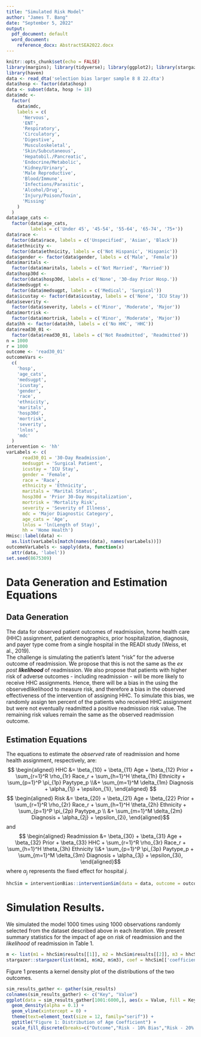 ```yaml
---
title: "Simulated Risk Model"
author: "James T. Bang"
date: "September 5, 2022"
output:
  pdf_document: default
  word_document: 
    reference_docx: AbstractSEA2022.docx
---
```


```r
knitr::opts_chunk$set(echo = FALSE)
library(margins); library(tidyverse); library(ggplot2); library(stargazer);
library(haven)
data <- read_dta('selection bias larger sample 8 8 22.dta')
data$hosp <- factor(data$hosp)
data <- subset(data, hosp != 18)
data$mdc <-
  factor(
    data$mdc,
    labels = c(
      'Nervous',
      'ENT',
      'Respiratory',
      'Circulatory',
      'Digestive',
      'Musculoskeletal',
      'Skin/Subcutaneous',
      'Hepatobil./Pancreatic',
      'Endocrine/Metabolic',
      'Kidney/Urinary',
      'Male Reproductive',
      'Blood/Immune',
      'Infections/Parasitic',
      'Alcohol/Drug',
      'Injury/Poison/Toxin',
      'Missing'
    )
  )
data$age_cats <-
  factor(data$age_cats,
         labels = c('Under 45', '45-54', '55-64', '65-74', '75+'))
data$race <-
  factor(data$race, labels = c('Unspecified', 'Asian', 'Black'))
data$ethnicity <-
  factor(data$ethnicity, labels = c('Not Hispanic', 'Hispanic'))
data$gender <- factor(data$gender, labels = c('Male', 'Female'))
data$maritals <-
  factor(data$maritals, labels = c('Not Married', 'Married'))
data$hosp30d <-
  factor(data$hosp30d, labels = c('None', '30-day Prior Hosp.'))
data$medsugpt <-
  factor(data$medsugpt, labels = c('Medical', 'Surgical'))
data$icustay <- factor(data$icustay, labels = c('None', 'ICU Stay'))
data$severity <-
  factor(data$severity, labels = c('Minor', 'Moderate', 'Major'))
data$mortrisk <-
  factor(data$mortrisk, labels = c('Minor', 'Moderate', 'Major'))
data$hh <- factor(data$hh, labels = c('No HHC', 'HHC'))
data$read30_01 <-
  factor(data$read30_01, labels = c('Not Readmitted', 'Readmitted'))
n = 1000
r = 1000
outcome <- 'read30_01'
outcomeVars <-
  c(
    'hosp',
    'age_cats',
    'medsugpt',
    'icustay',
    'gender',
    'race',
    'ethnicity',
    'maritals',
    'hosp30d',
    'mortrisk',
    'severity',
    'lnlos',
    'mdc' 
  )
intervention <- 'hh'
varLabels <- c(
      read30_01 = '30-Day Readmission', 
      medsugpt = 'Surgical Patient',
      icustay = 'ICU Stay',
      gender = 'Female',
      race = 'Race',
      ethnicity = 'Ethnicity',
      maritals = 'Marital Status',
      hosp30d = 'Prior 30-Day Hospitalization',
      mortrisk = 'Mortality Risk',
      severity = 'Severity of Illness',
      mdc = 'Major Diagnostic Category',
      age_cats = 'Age',
      lnlos = 'ln(Length of Stay)',
      hh = 'Home Health')
Hmisc::label(data) <-
  as.list(varLabels[match(names(data), names(varLabels))])
outcomeVarLabels <- sapply(data, function(x)
  attr(data, 'label'))
set.seed(8675309)
```

# Data Generation and Estimation Equations 

## Data Generation

The data for observed patient outcomes of readmission, home health care (HHC) assignment, patient demographics, prior hospitalization, diagnosis, and payer type come from a single hospital in the READI study (Weiss, et al., 2019).  
The challenge is simulating the patient's latent "risk" for the adverse outcome of readmission. We propose that this is not the same as the *ex post* *__likelihood__* of readmission. We also propose that patients with higher risk of adverse outcomes - including readmission - will be more likely to receive HHC assignments. Hence, there will be a bias in the using the observedlikelihood to measure risk, and therefore a bias in the observed effectiveness of the intervention of assigning HHC. 
To simulate this bias, we randomly assign ten percent of the patients who received HHC assignment but were not eventually readmitted a positive readmission risk value. The remaining risk values remain the same as the observed readmission outcome.  

## Estimation Equations

The equations to estimate the *observed* rate of readmission and home health assignment, respectively, are:  
$$ \begin{aligned} HHC &= \beta_{10} + \beta_{11} Age + \beta_{12} Prior +  \sum_{r=1}^R \rho_{1r} Race_r + \sum_{h=1}^H \theta_{1h} Ethnicity + \sum_{p=1}^P \pi_{1p} Paytype_p \\&+ \sum_{m=1}^M \delta_{1m} Diagnosis + \alpha_{1j} + \epsilon_{1i}, \end{aligned} $$
$$ \begin{aligned} Risk &= \beta_{20} + \beta_{21} Age + \beta_{22} Prior +  \sum_{r=1}^R \rho_{2r} Race_r + \sum_{h=1}^H \theta_{2h} Ethnicity + \sum_{p=1}^P \pi_{2p} Paytype_p \\ &+ \sum_{m=1}^M \delta_{2m} Diagnosis + \alpha_{2j} + \epsilon_{2i}, \end{aligned}$$
and 
$$ \begin{aligned} Readmission &= \beta_{30} + \beta_{31} Age + \beta_{32} Prior + \beta_{33} HHC + \sum_{r=1}^R \rho_{3r} Race_r + \sum_{h=1}^H \theta_{3h} Ethnicity \\&+ \sum_{p=1}^P \pi_{3p} Paytype_p + \sum_{m=1}^M \delta_{3m} Diagnosis + \alpha_{3j} + \epsilon_{3i}, \end{aligned}$$
where $\alpha_j$ represents the fixed effect for hospital *j*. 
```r
hhcSim = interventionBias::interventionSim(data = data, outcome = outcome, intervention = intervention, outcomeVars = outcomeVars)
```
# Simulation Results. 
We simulated the model 1000 times using 1000 observations randomly selected from the dataset described above in each iteration. We present summary statistics for the impact of age on *risk* of readmission and the *likelihood* of readmission in Table 1.  


```r
m <- list(m1 = hhcSim$results[[1]], m2 = hhcSim$results[[2]], m3 = hhcSim$results[[3]])
stargazer::stargazer(list(m$m1, m$m2, m$m3), coef = hhcSim[['coefficients']][1:3], se = hhcSim[['se']][1:3], header = FALSE, no.space = TRUE, omit = c('hosp', 'mdc'), type = 'latex')
```
  
Figure 1 presents a kernel density plot of the distributions of the two outcomes.  

```r
sim_results_gather <- gather(sim_results)
colnames(sim_results_gather) <- c("Key", "Value")
ggplot(data = sim_results_gather[1001:6000,], aes(x = Value, fill = Key)) + 
  geom_density(alpha = 0.1) +
  geom_vline(xintercept = 0) + 
  theme(text=element_text(size = 12, family="serif")) + 
  ggtitle("Figure 1: Distribution of Age Coefficient") +
  scale_fill_discrete(breaks=c("Outcome","Risk - 10% Bias","Risk - 20% Bias","Risk - 30% Bias","Risk - 40% Bias"))
```

